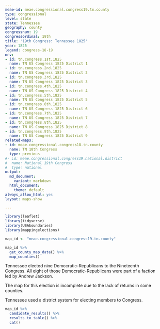 ```yaml
---
meae-id: meae.congressional.congress19.tn.county
type: congressional
level: state
state: Tennessee
geography: county
congressnum: 19
congressordinal: 19th
title: '19th Congress: Tennessee 1825'
year: 1825
legend: congress-18-19
nnv:
- id: tn.congress.1st.1825
  name: TN US Congress 1825 District 1
- id: tn.congress.2nd.1825
  name: TN US Congress 1825 District 2
- id: tn.congress.3rd.1825
  name: TN US Congress 1825 District 3
- id: tn.congress.4th.1825
  name: TN US Congress 1825 District 4
- id: tn.congress.5th.1825
  name: TN US Congress 1825 District 5
- id: tn.congress.6th.1825
  name: TN US Congress 1825 District 6
- id: tn.congress.7th.1825
  name: TN US Congress 1825 District 7
- id: tn.congress.8th.1825
  name: TN US Congress 1825 District 8
- id: tn.congress.9th.1825
  name: TN US Congress 1825 District 9
related-maps:
- id: meae.congressional.congress18.tn.county
  name: TN 18th Congress
  type: previous
#- id: meae.congressional.congress19.national.district
#  name: National 19th Congress
#  type: national
output:
  md_document:
    variant: markdown
  html_document:
    theme: default
always_allow_html: yes
layout: maps-show

---
```


```r
library(leaflet)
library(tidyverse)
library(USAboundaries)
library(mappingelections)

map_id <- "meae.congressional.congress19.tn.county"
```

<div class="map">

```r
map_id %>%
  get_county_map_data() %>%
  map_counties()
```

</div>

Tennessee elected nine Democratic-Republicans to the Nineteenth Congress. All eight of those Democratic-Republicans were part of a faction led by Andrew Jackson.

The map for this election is incomplete due to the lack of returns in some counties.

Tennessee used a district system for electing members to Congress.

<div class="results-table">

```r
map_id %>%
  candidate_results() %>%
  results_to_table() %>%
  cat()
```

</div>
